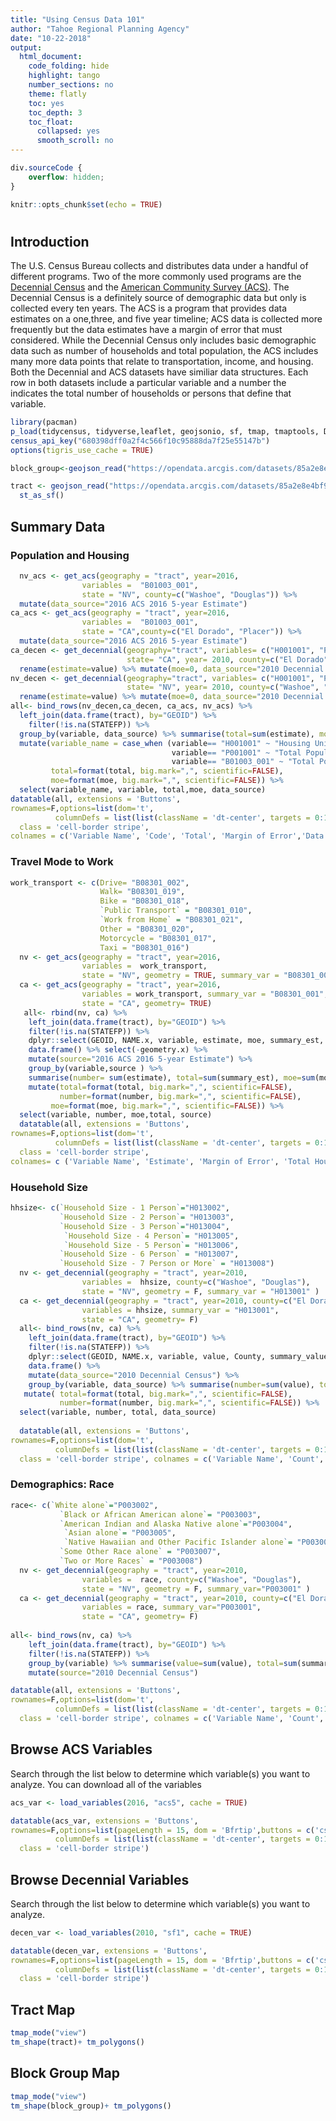 ```yaml
---
title: "Using Census Data 101"
author: "Tahoe Regional Planning Agency"
date: "10-22-2018"
output: 
  html_document:
    code_folding: hide
    highlight: tango
    number_sections: no
    theme: flatly
    toc: yes
    toc_depth: 3
    toc_float:
      collapsed: yes
      smooth_scroll: no
---
```


```css
div.sourceCode {
    overflow: hidden;
}
```

```r
knitr::opts_chunk$set(echo = TRUE)
```

# {.tabset}

## Introduction

The U.S. Census Bureau collects and distributes data under a handful of different programs. Two of the more commonly used programs are the [Decennial Census](https://www.census.gov/history/www/programs/demographic/decennial_census.html) and the [American Community Survey (ACS)](https://www.census.gov/programs-surveys/acs/). The Decennial Census is a definitely source of demographic data but only is collected every ten years. The ACS is a program that provides data estimates on a one,three, and five year timeline; ACS data is collected more frequently but the data estimates have a margin of error that must considered. While the Decennial Census only includes basic demographic data such as number of households and total population, the ACS includes many more data points that relate to transportation, income, and housing. Both the Decennial and ACS datasets have similiar data structures. Each row in both datasets include a particular variable and a number the indicates the total number of households or persons that define that variable.


```r
library(pacman)
p_load(tidycensus, tidyverse,leaflet, geojsonio, sf, tmap, tmaptools, DT)
census_api_key("680398dff0a2f4c566f10c95888da7f25e55147b")
options(tigris_use_cache = TRUE)

block_group<-geojson_read("https://opendata.arcgis.com/datasets/85a2e8e4bf994742a5855c1339517681_2.geojson", what="sp") %>% st_as_sf()

tract <- geojson_read("https://opendata.arcgis.com/datasets/85a2e8e4bf994742a5855c1339517681_3.geojson", what="sp") %>%
  st_as_sf()
```

## Summary Data

### Population and Housing
```r
  nv_acs <- get_acs(geography = "tract", year=2016, 
                variables =  "B01003_001", 
                state = "NV", county=c("Washoe", "Douglas")) %>%
  mutate(data_source="2016 ACS 2016 5-year Estimate")
ca_acs <- get_acs(geography = "tract", year=2016, 
                variables =  "B01003_001", 
                state = "CA",county=c("El Dorado", "Placer")) %>%
  mutate(data_source="2016 ACS 2016 5-year Estimate")
ca_decen <- get_decennial(geography="tract", variables= c("H001001", "P001001"), 
                          state= "CA", year= 2010, county=c("El Dorado", "Placer")) %>% 
  rename(estimate=value) %>% mutate(moe=0, data_source="2010 Decennial Census")
nv_decen <- get_decennial(geography="tract", variables= c("H001001", "P001001"), 
                          state= "NV", year= 2010, county=c("Washoe", "Douglas")) %>% 
  rename(estimate=value) %>% mutate(moe=0, data_source="2010 Decennial Census")
all<- bind_rows(nv_decen,ca_decen, ca_acs, nv_acs) %>%
  left_join(data.frame(tract), by="GEOID") %>%
    filter(!is.na(STATEFP)) %>%
  group_by(variable, data_source) %>% summarise(total=sum(estimate), moe=sum(moe)) %>%
  mutate(variable_name = case_when (variable== "H001001" ~ "Housing Units",
                                    variable== "P001001" ~ "Total Population",
                                    variable== "B01003_001" ~ "Total Population"),
         total=format(total, big.mark=",", scientific=FALSE),
         moe=format(moe, big.mark=",", scientific=FALSE)) %>%
  select(variable_name, variable, total,moe, data_source)
datatable(all, extensions = 'Buttons',
rownames=F,options=list(dom='t', 
          columnDefs = list(list(className = 'dt-center', targets = 0:1))), 
  class = 'cell-border stripe', 
colnames = c('Variable Name', 'Code', 'Total', 'Margin of Error','Data Source'))
```

### Travel Mode to Work
```r
work_transport <- c(Drive= "B08301_002",
                    Walk= "B08301_019",
                    Bike = "B08301_018",
                    `Public Transport` = "B08301_010",
                    `Work from Home` = "B08301_021",
                    Other = "B08301_020",
                    Motorcycle = "B08301_017", 
                    Taxi = "B08301_016")
  nv <- get_acs(geography = "tract", year=2016, 
                variables =  work_transport, 
                state = "NV", geometry = TRUE, summary_var = "B08301_001" )
  ca <- get_acs(geography = "tract", year=2016, 
                variables = work_transport, summary_var = "B08301_001", 
                state = "CA", geometry= TRUE)
   all<- rbind(nv, ca) %>%
    left_join(data.frame(tract), by="GEOID") %>%
    filter(!is.na(STATEFP)) %>%
    dplyr::select(GEOID, NAME.x, variable, estimate, moe, summary_est, summary_moe, County) %>%
    data.frame() %>% select(-geometry.x) %>%
    mutate(source="2016 ACS 2016 5-year Estimate") %>%
    group_by(variable,source ) %>% 
    summarise(number= sum(estimate), total=sum(summary_est), moe=sum(moe)) %>%         
    mutate(total=format(total, big.mark=",", scientific=FALSE),
           number=format(number, big.mark=",", scientific=FALSE),
         moe=format(moe, big.mark=",", scientific=FALSE)) %>%
  select(variable, number, moe,total, source)
  datatable(all, extensions = 'Buttons',
rownames=F,options=list(dom='t', 
          columnDefs = list(list(className = 'dt-center', targets = 0:1))), 
  class = 'cell-border stripe', 
colnames= c ('Variable Name', 'Estimate', 'Margin of Error', 'Total Households','Data Source'))
```

### Household Size
```r
hhsize<- c(`Household Size - 1 Person`="H013002",
           `Household Size - 2 Person`= "H013003",
           `Household Size - 3 Person`="H013004",
            `Household Size - 4 Person`= "H013005",
            `Household Size - 5 Person`= "H013006",
           `Household Size - 6 Person` = "H013007", 
           `Household Size - 7 Person or More` = "H013008")
  nv <- get_decennial(geography = "tract", year=2010, 
                variables =  hhsize, county=c("Washoe", "Douglas"),
                state = "NV", geometry = F, summary_var = "H013001" )
  ca <- get_decennial(geography = "tract", year=2010, county=c("El Dorado", "Placer"),
                variables = hhsize, summary_var = "H013001", 
                state = "CA", geometry= F)
  all<- bind_rows(nv, ca) %>%
    left_join(data.frame(tract), by="GEOID") %>%
    filter(!is.na(STATEFP)) %>%
    dplyr::select(GEOID, NAME.x, variable, value, County, summary_value) %>%
    data.frame() %>%
    mutate(data_source="2010 Decennial Census") %>%
    group_by(variable, data_source) %>% summarise(number=sum(value), total=sum(summary_value)) %>%
   mutate( total=format(total, big.mark=",", scientific=FALSE),
           number=format(number, big.mark=",", scientific=FALSE)) %>%
  select(variable, number, total, data_source)
  
  datatable(all, extensions = 'Buttons',
rownames=F,options=list(dom='t', 
          columnDefs = list(list(className = 'dt-center', targets = 0:1))), 
  class = 'cell-border stripe', colnames = c('Variable Name', 'Count', 'Total','Data Source'))
```

### Demographics: Race

```r
race<- c(`White alone`="P003002",
           `Black or African American alone`= "P003003",
           `American Indian and Alaska Native alone`="P003004",
            `Asian alone`= "P003005",
            `Native Hawaiian and Other Pacific Islander alone`= "P003006",
           `Some Other Race alone` = "P003007", 
           `Two or More Races` = "P003008")
  nv <- get_decennial(geography = "tract", year=2010, 
                variables =  race, county=c("Washoe", "Douglas"),
                state = "NV", geometry = F, summary_var="P003001" )
  ca <- get_decennial(geography = "tract", year=2010, county=c("El Dorado", "Placer"),
                variables = race, summary_var="P003001", 
                state = "CA", geometry= F)
  
all<- bind_rows(nv, ca) %>%
    left_join(data.frame(tract), by="GEOID") %>%
    filter(!is.na(STATEFP)) %>%
    group_by(variable) %>% summarise(value=sum(value), total=sum(summary_value)) %>%
    mutate(source="2010 Decennial Census")

datatable(all, extensions = 'Buttons',
rownames=F,options=list(dom='t', 
          columnDefs = list(list(className = 'dt-center', targets = 0:1))), 
  class = 'cell-border stripe', colnames = c('Variable Name', 'Count', 'Total','Data Source'))
```

## Browse ACS Variables

Search through the list below to determine which variable(s) you want to analyze. You can download all of the variables 

```r
acs_var <- load_variables(2016, "acs5", cache = TRUE)

datatable(acs_var, extensions = 'Buttons',
rownames=F,options=list(pageLength = 15, dom = 'Bfrtip',buttons = c('csv','pdf'), 
          columnDefs = list(list(className = 'dt-center', targets = 0:1))), 
  class = 'cell-border stripe')
```

## Browse Decennial Variables

Search through the list below to determine which variable(s) you want to analyze.

```r
decen_var <- load_variables(2010, "sf1", cache = TRUE)

datatable(decen_var, extensions = 'Buttons',
rownames=F,options=list(pageLength = 15, dom = 'Bfrtip',buttons = c('csv','pdf'), 
          columnDefs = list(list(className = 'dt-center', targets = 0:1))), 
  class = 'cell-border stripe')
```

## Tract Map
```r
tmap_mode("view")
tm_shape(tract)+ tm_polygons()

```

## Block Group Map
```r
tmap_mode("view")
tm_shape(block_group)+ tm_polygons()

```

 

